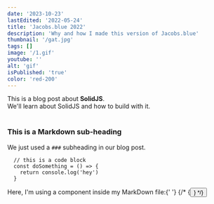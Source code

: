```yaml
---
date: '2023-10-23'
lastEdited: '2022-05-24'
title: 'Jacobs.blue 2022'
description: 'Why and how I made this version of Jacobs.blue'
thumbnail: '/gat.jpg'
tags: []
image: '/1.gif'
youtube: ''
alt: 'gif'
isPublished: 'true'
color: 'red-200'
---
```


<div>
  This is a blog post about <strong>SolidJS</strong>. <br />
  We'll learn about SolidJS and how to build with it.
</div>

<br />

### This is a Markdown sub-heading

We just used a `###` subheading in our blog post.

```
  // this is a code block
  const doSomething = () => {
    return console.log('hey')
  }
```

<div>
  Here, I'm using a component inside my MarkDown file:{' '}
  {/* {<Button text={'Click me'} />} */}
</div>

